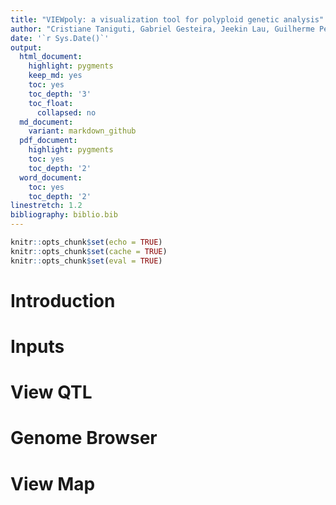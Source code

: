 ---
title: "VIEWpoly: a visualization tool for polyploid genetic analysis"
author: "Cristiane Taniguti, Gabriel Gesteira, Jeekin Lau, Guilherme Pereira, David Byrne, Zhao-Bang Zeng, Oscar Riera-Lizarazu and Marcelo Mollinari"
date: '`r Sys.Date()`'
output:
  html_document:
    highlight: pygments
    keep_md: yes
    toc: yes
    toc_depth: '3'
    toc_float:
      collapsed: no
  md_document:
    variant: markdown_github
  pdf_document:
    highlight: pygments
    toc: yes
    toc_depth: '2'
  word_document:
    toc: yes
    toc_depth: '2'
linestretch: 1.2
bibliography: biblio.bib
---


```{r setup, include=FALSE}
knitr::opts_chunk$set(echo = TRUE)
knitr::opts_chunk$set(cache = TRUE)
knitr::opts_chunk$set(eval = TRUE)
```


# Introduction

# Inputs

# View QTL

# Genome Browser

# View Map

